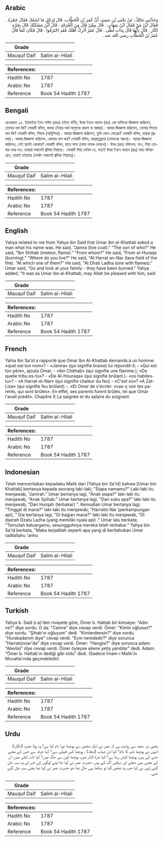 ## Arabic


<div dir="rtl" lang="ar" style={{fontSize:'larger',backgroundColor:'#f8f9fa',padding:20}}>
وَحَدَّثَنِي مَالِكٌ، عَنْ يَحْيَى بْنِ سَعِيدٍ، أَنَّ عُمَرَ بْنَ الْخَطَّابِ، قَالَ لِرَجُلٍ مَا اسْمُكَ فَقَالَ جَمْرَةُ ‏.‏ فَقَالَ ابْنُ مَنْ فَقَالَ ابْنُ شِهَابٍ ‏.‏ قَالَ مِمَّنْ قَالَ مِنَ الْحُرَقَةِ ‏.‏ قَالَ أَيْنَ مَسْكَنُكَ قَالَ بِحَرَّةِ النَّارِ ‏.‏ قَالَ بِأَيِّهَا قَالَ بِذَاتِ لَظًى ‏.‏ قَالَ عُمَرُ أَدْرِكْ أَهْلَكَ فَقَدِ احْتَرَقُوا ‏.‏ قَالَ فَكَانَ كَمَا قَالَ عُمَرُ بْنُ الْخَطَّابِ رضى الله عنه ‏.‏
</div>
<div style={{backgroundColor:'#f8f9fa',padding:20, marginBottom: 10}}><table> <thead> <tr> <th>Grade</th> <th></th> </tr> </thead> <tbody> <tr><td>Mauquf Daif</td><td>Salim al-Hilali</td></tr></tbody></table><table> <thead> <tr> <th>References:</th> <th></th> </tr> </thead> <tbody><tr><td>Hadith No</td><td>1787</td></tr><tr><td>Arabic No</td><td>1787</td></tr><tr><td>Reference</td><td>Book 54 Hadith 1787</td></tr></tbody></table></div>

## Bengali


<div dir="ltr" lang="bn" style={{fontSize:'larger',backgroundColor:'#f8f9fa',padding:20}}>
রেওয়ায়ত ২৫. ইয়াহইয়া ইবন সাঈদ (রহঃ) হইতে বর্ণিত, উমর ইবনে খাত্তাব (রাঃ) এক ব্যক্তিকে জিজ্ঞাসা করিলেন, তোমার নাম কি? লোকটি বলিল, জমরা (ইহার অর্থ আগুনের কয়লা বা অঙ্গার)। আবার জিজ্ঞাসা করিলেন, তোমার পিতার নাম কি? লোকটি বলিল, শিহাব (অগ্নিশিখা)। আবার জিজ্ঞাসা করিলেন, তুমি কোন গোত্রের? লোকটি বলিল, হারাক (জ্বলন্ত)। আবার জিজ্ঞাসা করিলেন, কোথায় বাস কর? লোকটি বলিল, হাররাতুন্নারে (দোযখের গরমে)। আবার জিজ্ঞাসা করিলেন, সেই স্থানটা কোথায়? লোকটি বলিল, যাতে লাযা (লাযা নামক দোযখে)। উমর (রাঃ) বলিলেন, যাও, গিয়া তোমার খবর লও; তাহারা সকলেই জ্বলিয়া গিয়াছে। লোকটি গিয়া দেখিল যে, সত্যই উমর ইবনে খাত্তাব (রাঃ) যাহা বলিয়াছেন, তাহাই হইয়াছে (অর্থাৎ সকলেই জ্বলিয়া গিয়াছে)।
</div>
<div style={{backgroundColor:'#f8f9fa',padding:20, marginBottom: 10}}><table> <thead> <tr> <th>Grade</th> <th></th> </tr> </thead> <tbody> <tr><td>Mauquf Daif</td><td>Salim al-Hilali</td></tr></tbody></table><table> <thead> <tr> <th>References:</th> <th></th> </tr> </thead> <tbody><tr><td>Hadith No</td><td>1787</td></tr><tr><td>Arabic No</td><td>1787</td></tr><tr><td>Reference</td><td>Book 54 Hadith 1787</td></tr></tbody></table></div>

## English


<div dir="ltr" lang="en" style={{fontSize:'larger',backgroundColor:'#f8f9fa',padding:20}}>
Yahya related to me from Yahya ibn Said that Umar ibn al-Khattab asked a man what his name was. He said, "Jamra (live coal)." "The son of who?" He said, "Ibn Shihab (meteor, flame)." "From whom?" He said, "From al-Huraqa (burning)." "Where do you live?" He said, "At Harrat an-Nar (lava field of the fire). "At which one of them?" He said, "At Dhati Ladha (one with flames)." Umar said, "Go and look at your family - they have been burned." Yahya added, "It was as Umar ibn al-Khattab, may Allah be pleased with him, said
</div>
<div style={{backgroundColor:'#f8f9fa',padding:20, marginBottom: 10}}><table> <thead> <tr> <th>Grade</th> <th></th> </tr> </thead> <tbody> <tr><td>Mauquf Daif</td><td>Salim al-Hilali</td></tr></tbody></table><table> <thead> <tr> <th>References:</th> <th></th> </tr> </thead> <tbody><tr><td>Hadith No</td><td>1787</td></tr><tr><td>Arabic No</td><td>1787</td></tr><tr><td>Reference</td><td>Book 54 Hadith 1787</td></tr></tbody></table></div>

## French


<div dir="ltr" lang="fr" style={{fontSize:'larger',backgroundColor:'#f8f9fa',padding:20}}>
Yahia Ibn Sa'id a rapporté que Omar Ibn Al-Khattab demanda à un homme: «quel est ton nom»? - «Jamra» (qui signifie braise) lui répondit-il; - «Qui est ton père», ajouta Omar; - «Ibn Chéhab» (qui signifie une flamme.); «De quelle tribu es-tu»? - «De Al-Houraqa» (qui signifie brûlant.)- «où habites-tu»? - «A Harrat-el-Nar» (qui signifie chaleur du feu) - «C'est où»? «A Zat-Liza» (qui signifie feu brûlant) -. «Et Omar de s'écrier: «vas-y voir tes parents, qui sont brûlés». En effet, ses parents furent brûlés, tel que Omar l'avait prédit». Chapitre X La saignée et du salaire du soignant
</div>
<div style={{backgroundColor:'#f8f9fa',padding:20, marginBottom: 10}}><table> <thead> <tr> <th>Grade</th> <th></th> </tr> </thead> <tbody> <tr><td>Mauquf Daif</td><td>Salim al-Hilali</td></tr></tbody></table><table> <thead> <tr> <th>References:</th> <th></th> </tr> </thead> <tbody><tr><td>Hadith No</td><td>1787</td></tr><tr><td>Arabic No</td><td>1787</td></tr><tr><td>Reference</td><td>Book 54 Hadith 1787</td></tr></tbody></table></div>

## Indonesian


<div dir="ltr" lang="id" style={{fontSize:'larger',backgroundColor:'#f8f9fa',padding:20}}>
Telah menceritakan kepadaku Malik dari [Yahya bin Sa'id] bahwa [Umar bin Khattab] bertanya kepada seorang laki-laki; "Siapa namamu?" Laki-laki itu menjawab, "Jamrah." Umar bertanya lagi, "Anak siapa?" laki-laki itu menjawab, "Anak Syihab." Umar bertanya lagi, "Dari suku apa?" laki-laki itu menjawab, "Dari Hurqah (terbakar) ". Kemudian Umar bertanya lagi, "Tinggal di mana?" laki-laki itu menjawab; "Harratin Nar (perkampungan api), " Dia bertanya lagi, "Di bagian mana?" laki-laki itu menjawab, "Di daerah Dzatu Lazha (yang memiliki nyala api) ." Umar lalu berkata; "Temuilah keluargamu, sesungguhnya mereka telah terbakar." Yahya bin Sa'id berkata, "Maka terjadilah seperti apa yang di beritahukan Umar radliallahu 'anhu
</div>
<div style={{backgroundColor:'#f8f9fa',padding:20, marginBottom: 10}}><table> <thead> <tr> <th>Grade</th> <th></th> </tr> </thead> <tbody> <tr><td>Mauquf Daif</td><td>Salim al-Hilali</td></tr></tbody></table><table> <thead> <tr> <th>References:</th> <th></th> </tr> </thead> <tbody><tr><td>Hadith No</td><td>1787</td></tr><tr><td>Arabic No</td><td>1787</td></tr><tr><td>Reference</td><td>Book 54 Hadith 1787</td></tr></tbody></table></div>

## Turkish


<div dir="ltr" lang="tr" style={{fontSize:'larger',backgroundColor:'#f8f9fa',padding:20}}>
Yahya b. Said (r.a)'den rivayete göre, Ömer b. Hattab bir kimseye: "Adın ne?" diye sordu. O da: "Cemre" diye cevap verdi. Ömer: "Kimin oğlusun?" diye sordu. "Şihab'ın oğluyum" dedi. "Kimlerdensin?" diye sordu. "Hurakadanım diye" cevap verdi. "Evin nerededir?" diye sorunca "Harratünnar'da" diye cevap verdi. Ömer: "Hangisi?" diye sorunca adam: "Alevlisi" diye cevap verdi. Ömer öyleyse ailene yetiş yandılar" dedi. Adam: "Ömer b. Hattab'ın dediği gibi oldu" dedi. (Sadece İmam-ı Malik'in Muvatta'ında geçmektedir)
</div>
<div style={{backgroundColor:'#f8f9fa',padding:20, marginBottom: 10}}><table> <thead> <tr> <th>Grade</th> <th></th> </tr> </thead> <tbody> <tr><td>Mauquf Daif</td><td>Salim al-Hilali</td></tr></tbody></table><table> <thead> <tr> <th>References:</th> <th></th> </tr> </thead> <tbody><tr><td>Hadith No</td><td>1787</td></tr><tr><td>Arabic No</td><td>1787</td></tr><tr><td>Reference</td><td>Book 54 Hadith 1787</td></tr></tbody></table></div>

## Urdu


<div dir="rtl" lang="ur" style={{fontSize:'larger',backgroundColor:'#f8f9fa',padding:20}}>
یحیی بن سعید سے روایت ہے کہ عمر نے ایک شخص سے پوچھا تیرا نام کیا ہے؟ وہ بولا جمرہ (انگارہ) انہوں نے پوچھا باپ کا نام؟ کہا ابن شہاب (شعلہ) ، پوچھا کس قبیلے سے؟ کہا حرقہ سے جس کے معنے جنے کے ہیں، پوچھا کہاں رہتا ہے؟ کہا حرۃ النار میں، پوچھا کون سی جگہ میں؟ کہا ذات لظی میں، ان کے معنے بھی شعلے اور دہکتی آگ کے ہیں، حضرت عمر نے کہا جا اپنے لوگوں کی خبر لے وہ سب جل گئے راوی نے کہا جب وہ شخص گیا تو دیکھا یہی حال تھا جو حضرت عمر نے کہا تھا یعنی سب جل گئے تھے۔
</div>
<div style={{backgroundColor:'#f8f9fa',padding:20, marginBottom: 10}}><table> <thead> <tr> <th>Grade</th> <th></th> </tr> </thead> <tbody> <tr><td>Mauquf Daif</td><td>Salim al-Hilali</td></tr></tbody></table><table> <thead> <tr> <th>References:</th> <th></th> </tr> </thead> <tbody><tr><td>Hadith No</td><td>1787</td></tr><tr><td>Arabic No</td><td>1787</td></tr><tr><td>Reference</td><td>Book 54 Hadith 1787</td></tr></tbody></table></div>
